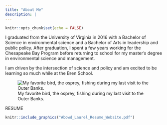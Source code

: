 ```yaml
---
title: "About Me"
description: |
---
```


```r
knitr::opts_chunk$set(echo = FALSE)
```

I graduated from the University of Virginia in 2016 with a Bachelor of Science in environmental science and a Bachelor of Arts in leadership and public policy. After graduation, I spent a few years working for the Chesapeake Bay Program before returning to school for my master's degree in environmental science and management. 

I am driven by the intersection of science and policy and am excited to be learning so much while at the Bren School.

![My favorite bird, the osprey, fishing during my last visit to the Outer Banks.](osprey_08.20_outerbanks.JPG)

RESUME

```r
knitr::include_graphics("Abowd_Laurel_Resume_Website.pdf")

```

